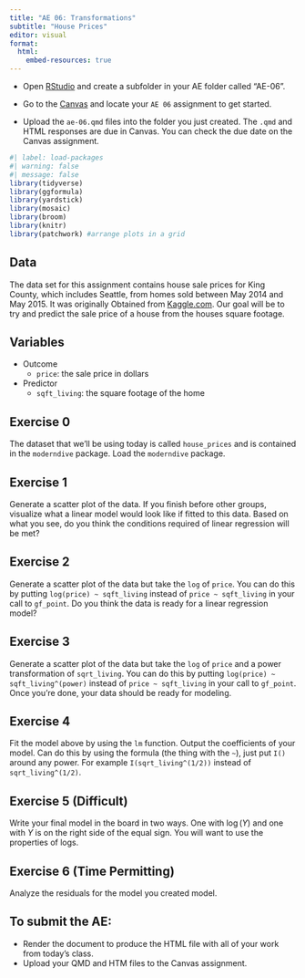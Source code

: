 ```yaml
---
title: "AE 06: Transformations"
subtitle: "House Prices"
editor: visual
format:
  html:
    embed-resources: true
---
```


::: callout-important
-   Open [RStudio](https://rstudio.collegeofidaho.edu/) and create a subfolder in your AE folder called "AE-06".

-   Go to the [Canvas](https://cofi.instructure.com/courses/17093/assignments/202836) and locate your `AE 06` assignment to get started.

-   Upload the `ae-06.qmd` files into the folder you just created. The `.qmd` and HTML responses are due in Canvas. You can check the due date on the Canvas assignment.
:::

```r
#| label: load-packages
#| warning: false
#| message: false
library(tidyverse)
library(ggformula)
library(yardstick)
library(mosaic)
library(broom)
library(knitr)
library(patchwork) #arrange plots in a grid
```

## Data

The data set for this assignment contains house sale prices for King County, which includes Seattle, from homes
sold between May 2014 and May 2015. It was originally Obtained from [Kaggle.com](https://www.kaggle.com/harlfoxem/housesalesprediction/data). Our goal will be to try and predict the sale price of a house from the houses square footage.

## Variables

- Outcome
  + `price`: the sale price in dollars
- Predictor 
  + `sqft_living`: the square footage of the home
  
## Exercise 0

The dataset that we'll be using today is called `house_prices` and is contained in the `moderndive` package. Load the `moderndive` package.

## Exercise 1

Generate a scatter plot of the data. If you finish before other groups, visualize what a linear model would look like if fitted to this data. Based on what you see, do you think the conditions required of linear regression will be met?

## Exercise 2

Generate a scatter plot of the data but take the `log` of `price`. You can do this by putting `log(price) ~ sqft_living` instead of `price ~ sqft_living` in your call to `gf_point`. Do you think the data is ready for a linear regression model?

## Exercise 3

Generate a scatter plot of the data but take the `log` of `price` and a power transformation of `sqrt_living`. You can do this by putting `log(price) ~ sqft_living^(power)` instead of `price ~ sqft_living` in your call to `gf_point`. Once you're done, your data should be ready for modeling.

## Exercise 4

Fit the model above by using the `lm` function. Output the coefficients of your model. Can do this by using the formula (the thing with the `~`), just put `I()` around any power. For example `I(sqrt_living^(1/2))` instead of `sqrt_living^(1/2)`.

## Exercise 5 (Difficult)

Write your final model in the board in two ways. One with $\log(Y)$ and one with $Y$ is on the right side of the equal sign. You will want to use the properties of logs.

## Exercise 6 (Time Permitting)

Analyze the residuals for the model you created model.

## To submit the AE:

::: callout-important
-   Render the document to produce the HTML file with all of your work from today's class.
-   Upload your QMD and HTM files to the Canvas assignment.
:::
